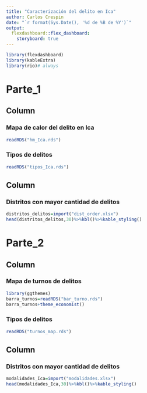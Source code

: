 ```yaml
---
title: "Caracterización del delito en Ica"
author: Carlos Crespin
date: "`r format(Sys.Date(), '%d de %B de %Y')`"
output: 
  flexdashboard::flex_dashboard:
    storyboard: true
---
```


```r
library(flexdashboard)
library(kableExtra)
library(rio)# always
```


Parte_1
===============================================================================

Column {data-width=650}
--------------------------------------------------------------------------------

### Mapa de calor del delito en Ica

```r
readRDS("hm_Ica.rds") 
```

### Tipos de delitos 

```r
readRDS("tipos_Ica.rds")
```

Column {data-width=350}
--------------------------------------------------------------------------------

### Distritos con mayor cantidad de delitos

```r
distritos_delitos=import("dist_order.xlsx")
head(distritos_delitos,30)%>%kbl()%>%kable_styling()
```

Parte_2
================================================================================

Column {data-width=650}
--------------------------------------------------------------------------------

### Mapa de turnos de delitos

```r
library(ggthemes)
barra_turnos=readRDS("bar_turno.rds") 
barra_turnos+theme_economist()
```

### Tipos de delitos 

```r
readRDS("turnos_map.rds")
```

Column {data-width=350}
--------------------------------------------------------------------------------

### Distritos con mayor cantidad de delitos

```r
modalidades_Ica=import("modalidades.xlsx")
head(modalidades_Ica,30)%>%kbl()%>%kable_styling()
```












